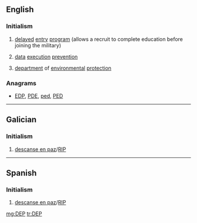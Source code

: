 {{also|dep|đẹp|dép}}
==English==

===Initialism===
{{rfc-header|Initialism}}
{{en-initialism}}

# {{context|US|military|lang=en}} [[delayed]] [[entry]] [[program]] (allows a recruit to complete education before joining the military)
# {{context|computing|lang=en}} [[data]] [[execution]] [[prevention]]
# [[department]] of [[environmental]] [[protection]]

===Anagrams===
* [[EDP#English|EDP]], [[PDE#English|PDE]], [[ped#English|ped]], [[PED#English|PED]]

----

==Galician==

===Initialism===
{{rfc-header|Initialism}}
{{head|gl|initialism}}

# [[descanse en paz]]/[[RIP]]

----

==Spanish==

===Initialism===
{{rfc-header|Initialism}}
{{head|es|initialism}}

# [[descanse en paz]]/[[RIP]]

[[mg:DEP]]
[[tr:DEP]]